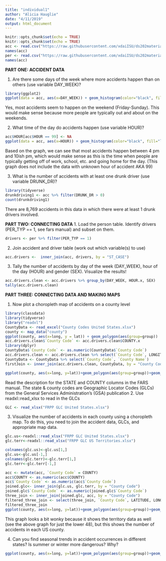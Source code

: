 ```yaml
---
title: "individual1"
author: "Alicia Hauglie"
date: "4/11/2019"
output: html_document
---
```


```r
knitr::opts_chunk$set(echo = TRUE)
knitr::opts_chunk$set(echo = TRUE)
acc <- read.csv("https://raw.githubusercontent.com/xdaiISU/ds202materials/master/hwlabs/fars2017/accident.csv", stringsAsFactors = FALSE)
names(acc)
per <- read.csv("https://raw.githubusercontent.com/xdaiISU/ds202materials/master/hwlabs/fars2017/person.csv", stringsAsFactors = FALSE)
names(acc)
```

**PART ONE: ACCIDENT DATA**


1. Are there some days of the week where more accidents happen than on others (use variable DAY_WEEK)?
```r
library(ggplot2)
ggplot(data = acc, aes(x=DAY_WEEK)) + geom_histogram(color="black", fill="salmon") + ylab("Total Accidents") + xlab("Day of the Week")+ scale_x_continuous(breaks=c(1, 2, 3, 4, 5, 6, 7),labels=c("Sunday", "Monday", "Tuesday", "Wednesday", "Thursday", "Friday", "Saturday"))+ggtitle("Accidents by Day of Week")
```

Yes, most accidents seem to happen on the weekend (Friday-Sunday). This would make sense because more people are typically out and about on the weekends. 


2. What time of the day do accidents happen (use variable HOUR)?
```r
acc$HOUR[acc$HOUR == 99] <- NA
ggplot(data = acc, aes(x=HOUR)) + geom_histogram(color="black", fill="lightgoldenrod2") + ylab("Number of Accidents") + xlab("Time of Day")+scale_x_continuous(breaks=c(0:23))+ggtitle("Accidents by Time of Day")
```

Based on the graph, we can see that most accidents happen between 4 pm and 10ish pm, which would make sense as this is the time when people are typically getting off of work, school, etc. and going home for the day. 
(This graph does not include the data with unknown hour of accident AKA 99)

3. What is the number of accidents with at least one drunk driver (use variable DRUNK_DR)?
```r
library(tidyverse)
drunkdriving1 <- acc %>% filter(DRUNK_DR > 0)
count(drunkdriving1)
```

There are 8,769 accidents in this data in which there were at least 1 drunk drivers involved. 



**PART TWO: CONNECTING DATA**
1. Load the person table. Identify drivers (PER_TYP == 1, see fars manual) and subset on them.
```r
drivers <- per %>% filter(PER_TYP == 1)
```
2. Join accident and driver table (work out which variable(s) to use)
```r
acc.drivers <-  inner_join(acc, drivers, by = "ST_CASE")
```

3. Tally the number of accidents by day of the week (DAY_WEEK), hour of the day (HOUR) and gender (SEX). Visualize the results!
```r
acc.drivers.clean <- acc.drivers %>% group_by(DAY_WEEK, HOUR.x, SEX)
tally(acc.drivers.clean)
```

**PART THREE: CONNECTING DATA AND MAKING MAPS**

1. Now plot a choropleth map of accidents on a county level
```r
library(classdata)
library(tidyverse)
library("readxl")
CountyData <- read_excel("County Codes United States.xlsx")
county <- map_data("county")
ggplot(county, aes(x=long, y = lat)) + geom_polygon(aes(group=group))
acc.drivers.clean$`County Code` <- acc.drivers.clean$COUNTY.x
library(dplyr)
CountyData$`County Code` <- as.numeric(CountyData$`County Code`)
acc.drivers.clean <- acc.drivers.clean %>% select(`County Code`, LONGITUD, LATITUDE, DAY_WEEK, HOUR.x, SEX)
CountyData <- CountyData %>% select(`County Code`, `County Name`)
firstJoin <- inner_join(acc.drivers.clean, CountyData, by = "County Code")

ggplot(county, aes(x=long, y=lat))+geom_polygon(aes(group=group))+geom_point(aes(x=LONGITUD, y=LATITUDE), data=acc %>% filter(LONGITUD <0 & LONGITUD> -130), size=0.001, color="firebrick2")
```
Read the description for the STATE and COUNTY columns in the FARS manual.
The state & county codes are Geographic Locator Codes (GLCs) from the General Services Administration’s (GSA) publication
2. Use readxl::read_xlsx to read in the GLCs
```r
GLC <- read_xlsx("FRPP GLC United States.xlsx")
```
3. Visualize the number of accidents in each county using a choropleth map. To do this, you need to join the accident data, GLCs, and appropriate map data.
```r
glc.us<-readxl::read_xlsx("FRPP GLC United States.xlsx")
glc.terr<-readxl::read_xlsx("FRPP GLC US Territories.xlsx")

colnames(glc.us)<-glc.us[1,]
glc.us<-glc.us[-1,]
colnames(glc.terr)<-glc.terr[1,]
glc.terr<-glc.terr[-1,]

acc <- mutate(acc, `County Code` = COUNTY)
acc$COUNTY <- as.numeric(acc$COUNTY)
acc$`County Code` <- as.numeric(acc$`County Code`)
joined.glc<- inner_join(glc.us, glc.terr, by = "County Code")
joined.glc$`County Code` <- as.numeric(joined.glc$`County Code`)
three_join <- inner_join(joined.glc, acc, by = "County Code")
filtered_three_join <- select(three_join, `County Code`, LATITUDE, LONGITUD, COUNTY, DAY, MONTH, YEAR, HOUR, ST_CASE)
filtered_three_join
ggplot(county, aes(x=long, y=lat))+geom_polygon(aes(group=group))+geom_point(aes(x=LONGITUD, y=LATITUDE), data=three_join, size=0.0001, color="cornflowerblue")

```
This graph looks a bit wonky because it shows the territory data as well (see the above graph for just the lower 48), but this shows the number of accidents in each US county.  

4. Can you find seasonal trends in accident occurrences in different states? Is summer or winter more dangerous? Why?
```r

ggplot(county, aes(x=long, y=lat))+geom_polygon(aes(group=group))+geom_point(aes(x=LONGITUD, y=LATITUDE), data=three_join  %>% filter(LONGITUD <0 & LONGITUD > -130), size=0.0001, color="darkolive3")+facet_wrap(~MONTH)

```


